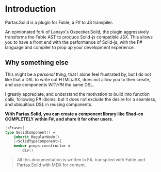 
# Introduction

<PartasSolidLink>Partas.Solid</PartasSolidLink> is a plugin for <FableLink>Fable</FableLink>, a F# to JS
transpiler.

An opinionated fork of Lanayx's <OxpeckerSolidLink>Oxpecker.Solid</OxpeckerSolidLink>, the plugin aggressively transforms
the Fable AST to produce Solid-js compatible JSX. This allows you to have a front end with the performance of Solid-js,
with the F# language and compiler to prop up your development experience.

## Why something else

This might be a *personal* thing, that I alone feel frustrated by, but I do not like that a DSL to write out HTML/JSX,
does not allow you to then create, and use components _WITHIN_ the same DSL.

I greatly appreciate, and understand the motivation to build into function calls, following F# idioms, but it does
not exclude the desire for a seamless, and ubiquitous DSL in reusing components.

**With Partas.Solid, you can create a component library like Shad-cn COMPLETELY within F#, and share it for other users**.

```fsharp
[<Erase>]
type SolidComponent() =
    inherit RegularNode()
    [<SolidTypeComponent>]
    member props.constructor =
        div()
```

> All this documentation is written in F#, transpiled with Fable and Partas.Solid with MDX for content.